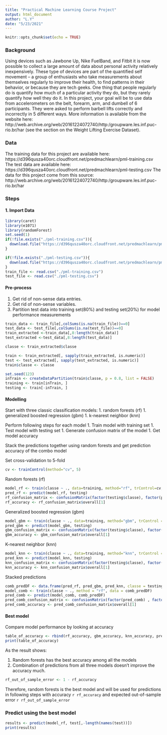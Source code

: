---
title: "Practical Machine Learning Course Project"
output: html_document
author: "L.Y"
date: "5/23/2021"
---

```{r setup, include=FALSE}
knitr::opts_chunk$set(echo = TRUE)
```

### Background
Using devices such as Jawbone Up, Nike FuelBand, and Fitbit it is now possible to collect a large amount of data about personal activity relatively inexpensively. These type of devices are part of the quantified self movement – a group of enthusiasts who take measurements about themselves regularly to improve their health, to find patterns in their behavior, or because they are tech geeks. One thing that people regularly do is quantify how much of a particular activity they do, but they rarely quantify how well they do it. In this project, your goal will be to use data from accelerometers on the belt, forearm, arm, and dumbell of 6 participants. They were asked to perform barbell lifts correctly and incorrectly in 5 different ways. More information is available from the website here: http://web.archive.org/web/20161224072740/http:/groupware.les.inf.puc-rio.br/har (see the section on the Weight Lifting Exercise Dataset).

### Data
The training data for this project are available here:
https://d396qusza40orc.cloudfront.net/predmachlearn/pml-training.csv
The test data are available here:
https://d396qusza40orc.cloudfront.net/predmachlearn/pml-testing.csv
The data for this project come from this source: http://web.archive.org/web/20161224072740/http:/groupware.les.inf.puc-rio.br/har

### Steps

#### 1. Import Data

```{r ImportData, results='hide', message=FALSE}
library(caret)
library(e1071)
library(randomForest)
set.seed(1)
if(!file.exists("./pml-training.csv")){
  download.file("https://d396qusza40orc.cloudfront.net/predmachlearn/pml-training.csv", destfile="./pml-training.csv", method="curl")
}

if(!file.exists("./pml-testing.csv")){
  download.file("https://d396qusza40orc.cloudfront.net/predmachlearn/pml-testing.csv", destfile="./pml-testing.csv", method="curl")
}
train_file <- read.csv("./pml-training.csv")
test_file <- read.csv("./pml-testing.csv")
```


#### Pre-process
1. Get rid of non-sense data entries.
2. Get rid of non-sense variables.
3. Partition test data into training set(80%) and testing set(20%) for model performance measurements

```{r PreProcess, results='hide', message=FALSE }
train_data <- train_file[,colSums(is.na(train_file))==0]
test_data <- test_file[,colSums(is.na(test_file))==0]
train_extracted <-train_data[,8:length(train_data)]
test_extracted <-test_data[,8:length(test_data)]

classe <- train_extracted$classe

train <- train_extracted[, sapply(train_extracted, is.numeric)]
test <- test_extracted[, sapply(test_extracted, is.numeric)]
train$classe <- classe

set.seed(123)
inTrain <- createDataPartition(train$classe, p = 0.8, list = FALSE)
training <- train[inTrain, ]
testing <- train[-inTrain, ]
```
#### Modelling
Start with three classic classification models:
 1. random forests (rf)
 1. generalized boosted regression (gbm)
 1. k-nearest neighbor (knn)
 
Perform following steps for each model
 1. Train model with training set
 1. Test model with testing set
 1. Generate confusion matrix of the model
 1. Get model accuracy
 
Stack the predictions together using random forests and get prediction accuracy of the combo model

Set cross-validation to 5-fold
```{r, results='hide', message=FALSE}
cv <- trainControl(method="cv", 5)
```

Random forests (rf)
```{r RF, results='hide', message=FALSE}
model_rf <- train(classe ~ ., data=training, method="rf", trControl=cv, ntree=100)
pred_rf <- predict(model_rf, testing)
rf_confusion_matrix <- confusionMatrix(factor(testing$classe), factor(pred_rf))
rf_accuracy <- rf_confusion_matrix$overall[1]
```

Generalized boosted regression (gbm)
```{r GBM, results='hide', message=FALSE}
model_gbm <- train(classe ~ ., data=training, method="gbm", trControl = cv)
pred_gbm <- predict(model_gbm, testing)
gbm_confusion_matrix <- confusionMatrix(factor(testing$classe), factor(pred_gbm))
gbm_accuracy <- gbm_confusion_matrix$overall[1]
```

K-nearest neighbor (knn)
```{r KNN, results='hide', message=FALSE}
model_knn <- train(classe ~ ., data=training, method="knn", trControl = cv)
pred_knn <- predict(model_knn, testing)
knn_confusion_matrix <- confusionMatrix(factor(testing$classe), factor(pred_knn))
knn_accuracy <- knn_confusion_matrix$overall[1]
```

Stacked predictions
```{r Combo, results='hide', message=FALSE}
comb_predDF <- data.frame(pred_rf, pred_gbm, pred_knn, classe = testing$classe)
model_comb <- train(classe ~ ., method = "rf", data = comb_predDF)
pred_comb <- predict(model_comb, comb_predDF)
pred_comb_confusion_matrix <- confusionMatrix(factor(pred_comb) , factor(testing$classe))
pred_comb_accuracy <- pred_comb_confusion_matrix$overall[1]
```

#### Best model
Compare model performance by looking at accuracy
```{r, message=FALSE}
table_of_accuracy <- rbind(rf_accuracy, gbm_accuracy, knn_accuracy, pred_comb_accuracy)
print(table_of_accuracy)
```
As the result shows:

1. Random forests has the best accuracy among all the models
1. Combination of predictions from all three models doesn't improve the accuracy much.

```{r, message=FALSE}
rf_out_of_sample_error <- 1 - rf_accuracy
```
Therefore, random forests is the best model and will be used for predictions in following steps
with accuracy `r rf_accuracy`
and expected out-of-sample error `r rf_out_of_sample_error`


### Predict using the best model
```{r, message=FALSE}
results <- predict(model_rf, test[,-length(names(test))])
print(results)
```